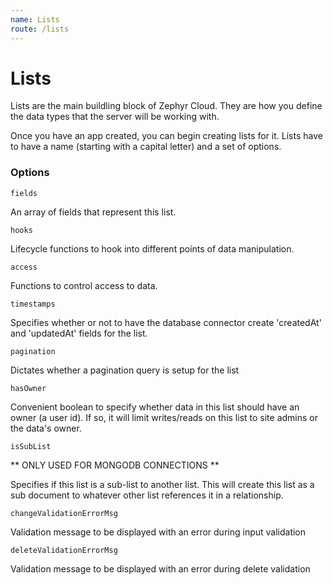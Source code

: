 ```yaml
---
name: Lists
route: /lists
---
```


# Lists

Lists are the main buildling block of Zephyr Cloud. They are how you define the data types that the server will be working with.

Once you have an app created, you can begin creating lists for it. Lists have to have a name (starting with a capital letter) and a set of options.

### Options

`fields`

An array of fields that represent this list.

`hooks`

Lifecycle functions to hook into different points of data manipulation.

`access`

Functions to control access to data.

`timestamps`

Specifies whether or not to have the database connector create 'createdAt' and 'updatedAt' fields for the list.

`pagination`

Dictates whether a pagination query is setup for the list

`hasOwner`

Convenient boolean to specify whether data in this list should have an owner (a user id). If so, it will limit writes/reads
on this list to site admins or the data's owner.

`isSubList`

** ONLY USED FOR MONGODB CONNECTIONS **

Specifies if this list is a sub-list to another list. This will create this list as a sub document to whatever other list references
it in a relationship.

`changeValidationErrorMsg`

Validation message to be displayed with an error during input validation

`deleteValidationErrorMsg`

Validation message to be displayed with an error during delete validation
